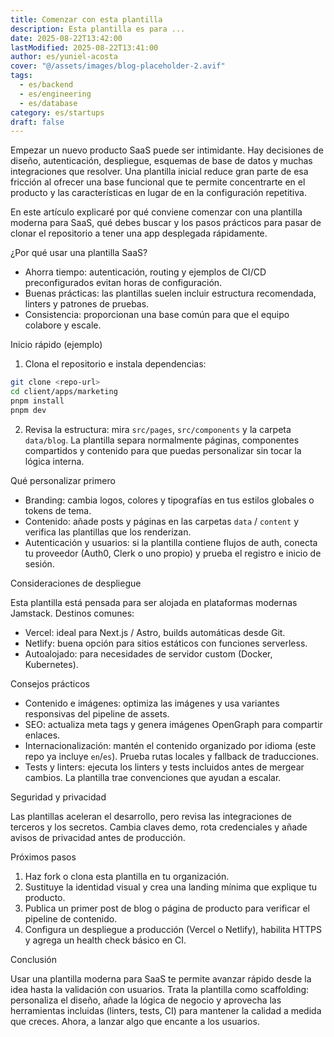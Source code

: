 ```yaml
---
title: Comenzar con esta plantilla
description: Esta plantilla es para ...
date: 2025-08-22T13:42:00
lastModified: 2025-08-22T13:41:00
author: es/yuniel-acosta
cover: "@/assets/images/blog-placeholder-2.avif"
tags:
  - es/backend
  - es/engineering
  - es/database
category: es/startups
draft: false
---
```


Empezar un nuevo producto SaaS puede ser intimidante. Hay decisiones de diseño, autenticación, despliegue, esquemas de base de datos y muchas integraciones que resolver. Una plantilla inicial reduce gran parte de esa fricción al ofrecer una base funcional que te permite concentrarte en el producto y las características en lugar de en la configuración repetitiva.

En este artículo explicaré por qué conviene comenzar con una plantilla moderna para SaaS, qué debes buscar y los pasos prácticos para pasar de clonar el repositorio a tener una app desplegada rápidamente.

¿Por qué usar una plantilla SaaS?

- Ahorra tiempo: autenticación, routing y ejemplos de CI/CD preconfigurados evitan horas de configuración.
- Buenas prácticas: las plantillas suelen incluir estructura recomendada, linters y patrones de pruebas.
- Consistencia: proporcionan una base común para que el equipo colabore y escale.

Inicio rápido (ejemplo)

1. Clona el repositorio e instala dependencias:

```bash
git clone <repo-url>
cd client/apps/marketing
pnpm install
pnpm dev
```

2. Revisa la estructura: mira `src/pages`, `src/components` y la carpeta `data/blog`. La plantilla separa normalmente páginas, componentes compartidos y contenido para que puedas personalizar sin tocar la lógica interna.

Qué personalizar primero

- Branding: cambia logos, colores y tipografías en tus estilos globales o tokens de tema.
- Contenido: añade posts y páginas en las carpetas `data` / `content` y verifica las plantillas que los renderizan.
- Autenticación y usuarios: si la plantilla contiene flujos de auth, conecta tu proveedor (Auth0, Clerk o uno propio) y prueba el registro e inicio de sesión.

Consideraciones de despliegue

Esta plantilla está pensada para ser alojada en plataformas modernas Jamstack. Destinos comunes:
- Vercel: ideal para Next.js / Astro, builds automáticas desde Git.
- Netlify: buena opción para sitios estáticos con funciones serverless.
- Autoalojado: para necesidades de servidor custom (Docker, Kubernetes).

Consejos prácticos

- Contenido e imágenes: optimiza las imágenes y usa variantes responsivas del pipeline de assets.
- SEO: actualiza meta tags y genera imágenes OpenGraph para compartir enlaces.
- Internacionalización: mantén el contenido organizado por idioma (este repo ya incluye `en`/`es`). Prueba rutas locales y fallback de traducciones.
- Tests y linters: ejecuta los linters y tests incluidos antes de mergear cambios. La plantilla trae convenciones que ayudan a escalar.

Seguridad y privacidad

Las plantillas aceleran el desarrollo, pero revisa las integraciones de terceros y los secretos. Cambia claves demo, rota credenciales y añade avisos de privacidad antes de producción.

Próximos pasos

1. Haz fork o clona esta plantilla en tu organización.
2. Sustituye la identidad visual y crea una landing mínima que explique tu producto.
3. Publica un primer post de blog o página de producto para verificar el pipeline de contenido.
4. Configura un despliegue a producción (Vercel o Netlify), habilita HTTPS y agrega un health check básico en CI.

Conclusión

Usar una plantilla moderna para SaaS te permite avanzar rápido desde la idea hasta la validación con usuarios. Trata la plantilla como scaffolding: personaliza el diseño, añade la lógica de negocio y aprovecha las herramientas incluidas (linters, tests, CI) para mantener la calidad a medida que creces. Ahora, a lanzar algo que encante a los usuarios.

